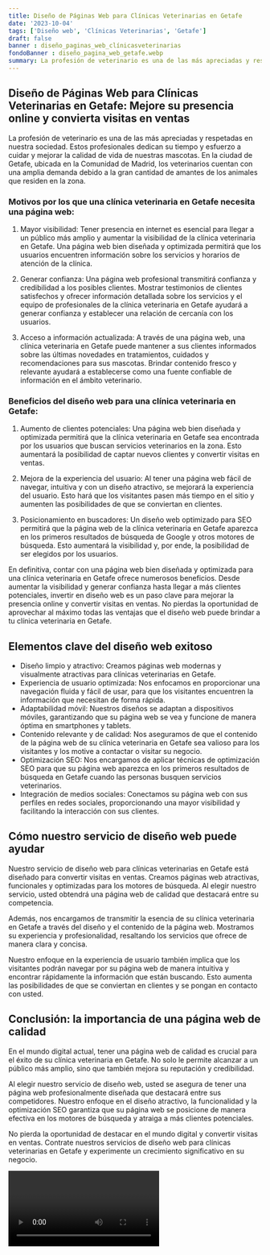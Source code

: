 ```yaml
---
title: Diseño de Páginas Web para Clínicas Veterinarias en Getafe
date: '2023-10-04'
tags: ['Diseño web', 'Clínicas Veterinarias', 'Getafe']
draft: false
banner : diseño_paginas_web_clínicasveterinarias
fondoBanner : diseño_pagina_web_getafe.webp
summary: La profesión de veterinario es una de las más apreciadas y respetadas en nuestra sociedad. Estos profesionales dedican su tiempo y esfuerzo a cuidar y mejorar la calidad de vida de nuestras mascotas. En la ciudad de Getafe, ubicada en la Comunidad de Madrid, los veterinarios cuentan con una amplia demanda debido a la gran cantidad de amantes de los animales que residen en la zona.
---
```


## Diseño de Páginas Web para Clínicas Veterinarias en Getafe: Mejore su presencia online y convierta visitas en ventas

La profesión de veterinario es una de las más apreciadas y respetadas en nuestra sociedad. Estos profesionales dedican su tiempo y esfuerzo a cuidar y mejorar la calidad de vida de nuestras mascotas. En la ciudad de Getafe, ubicada en la Comunidad de Madrid, los veterinarios cuentan con una amplia demanda debido a la gran cantidad de amantes de los animales que residen en la zona.

### Motivos por los que una clínica veterinaria en Getafe necesita una página web:

1. Mayor visibilidad: Tener presencia en internet es esencial para llegar a un público más amplio y aumentar la visibilidad de la clínica veterinaria en Getafe. Una página web bien diseñada y optimizada permitirá que los usuarios encuentren información sobre los servicios y horarios de atención de la clínica.

2. Generar confianza: Una página web profesional transmitirá confianza y credibilidad a los posibles clientes. Mostrar testimonios de clientes satisfechos y ofrecer información detallada sobre los servicios y el equipo de profesionales de la clínica veterinaria en Getafe ayudará a generar confianza y establecer una relación de cercanía con los usuarios.

3. Acceso a información actualizada: A través de una página web, una clínica veterinaria en Getafe puede mantener a sus clientes informados sobre las últimas novedades en tratamientos, cuidados y recomendaciones para sus mascotas. Brindar contenido fresco y relevante ayudará a establecerse como una fuente confiable de información en el ámbito veterinario.

### Beneficios del diseño web para una clínica veterinaria en Getafe:

1. Aumento de clientes potenciales: Una página web bien diseñada y optimizada permitirá que la clínica veterinaria en Getafe sea encontrada por los usuarios que buscan servicios veterinarios en la zona. Esto aumentará la posibilidad de captar nuevos clientes y convertir visitas en ventas.

2. Mejora de la experiencia del usuario: Al tener una página web fácil de navegar, intuitiva y con un diseño atractivo, se mejorará la experiencia del usuario. Esto hará que los visitantes pasen más tiempo en el sitio y aumenten las posibilidades de que se conviertan en clientes.

3. Posicionamiento en buscadores: Un diseño web optimizado para SEO permitirá que la página web de la clínica veterinaria en Getafe aparezca en los primeros resultados de búsqueda de Google y otros motores de búsqueda. Esto aumentará la visibilidad y, por ende, la posibilidad de ser elegidos por los usuarios.

En definitiva, contar con una página web bien diseñada y optimizada para una clínica veterinaria en Getafe ofrece numerosos beneficios. Desde aumentar la visibilidad y generar confianza hasta llegar a más clientes potenciales, invertir en diseño web es un paso clave para mejorar la presencia online y convertir visitas en ventas. No pierdas la oportunidad de aprovechar al máximo todas las ventajas que el diseño web puede brindar a tu clínica veterinaria en Getafe.

<GifSeo />

<Cta />

## Elementos clave del diseño web exitoso

- Diseño limpio y atractivo: Creamos páginas web modernas y visualmente atractivas para clínicas veterinarias en Getafe.
- Experiencia de usuario optimizada: Nos enfocamos en proporcionar una navegación fluida y fácil de usar, para que los visitantes encuentren la información que necesitan de forma rápida.
- Adaptabilidad móvil: Nuestros diseños se adaptan a dispositivos móviles, garantizando que su página web se vea y funcione de manera óptima en smartphones y tablets.
- Contenido relevante y de calidad: Nos aseguramos de que el contenido de la página web de su clínica veterinaria en Getafe sea valioso para los visitantes y los motive a contactar o visitar su negocio.
- Optimización SEO: Nos encargamos de aplicar técnicas de optimización SEO para que su página web aparezca en los primeros resultados de búsqueda en Getafe cuando las personas busquen servicios veterinarios.
- Integración de medios sociales: Conectamos su página web con sus perfiles en redes sociales, proporcionando una mayor visibilidad y facilitando la interacción con sus clientes.

## Cómo nuestro servicio de diseño web puede ayudar

Nuestro servicio de diseño web para clínicas veterinarias en Getafe está diseñado para convertir visitas en ventas. Creamos páginas web atractivas, funcionales y optimizadas para los motores de búsqueda. Al elegir nuestro servicio, usted obtendrá una página web de calidad que destacará entre su competencia.

Además, nos encargamos de transmitir la esencia de su clínica veterinaria en Getafe a través del diseño y el contenido de la página web. Mostramos su experiencia y profesionalidad, resaltando los servicios que ofrece de manera clara y concisa.

Nuestro enfoque en la experiencia de usuario también implica que los visitantes podrán navegar por su página web de manera intuitiva y encontrar rápidamente la información que están buscando. Esto aumenta las posibilidades de que se conviertan en clientes y se pongan en contacto con usted.

## Conclusión: la importancia de una página web de calidad

En el mundo digital actual, tener una página web de calidad es crucial para el éxito de su clínica veterinaria en Getafe. No solo le permite alcanzar a un público más amplio, sino que también mejora su reputación y credibilidad.

Al elegir nuestro servicio de diseño web, usted se asegura de tener una página web profesionalmente diseñada que destacará entre sus competidores. Nuestro enfoque en el diseño atractivo, la funcionalidad y la optimización SEO garantiza que su página web se posicione de manera efectiva en los motores de búsqueda y atraiga a más clientes potenciales.

No pierda la oportunidad de destacar en el mundo digital y convertir visitas en ventas. Contrate nuestros servicios de diseño web para clínicas veterinarias en Getafe y experimente un crecimiento significativo en su negocio.

<Video />

<CtaBot job='Clínicas Veterinarias' city='Getafe'/>

<Gmaps query='Getafe+españa+maps' />